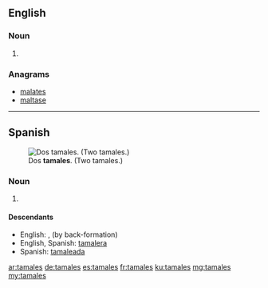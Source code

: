 ==English==

===Noun===
{{head|en|plural}}

# {{plural of|tamale|lang=en|nocat=1}}

===Anagrams===
* [[malates#English|malates]]
* [[maltase#English|maltase]]

----

==Spanish==
[[File:Tamales.jpg|thumb|Dos '''tamales'''. (Two tamales.)]]
===Noun===
{{head|es|noun form|g=m-p}}

# {{plural of|tamal|lang=es|nocat=1}}

====Descendants====
* English: {{l|en|tamales}}, {{l|en|tamale}} (by back-formation)
* English, Spanish: [[tamalera]]
* Spanish: [[tamaleada]]

[[ar:tamales]]
[[de:tamales]]
[[es:tamales]]
[[fr:tamales]]
[[ku:tamales]]
[[mg:tamales]]
[[my:tamales]]